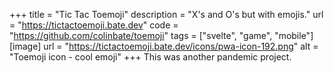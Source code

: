 +++
title = "Tic Tac Toemoji"
description = "X's and O's but with emojis."
url = "https://tictactoemoji.bate.dev"
code = "https://github.com/colinbate/toemoji"
tags = ["svelte", "game", "mobile"]
[image]
url = "https://tictactoemoji.bate.dev/icons/pwa-icon-192.png"
alt = "Toemoji icon - cool emoji"
+++
This was another pandemic project.